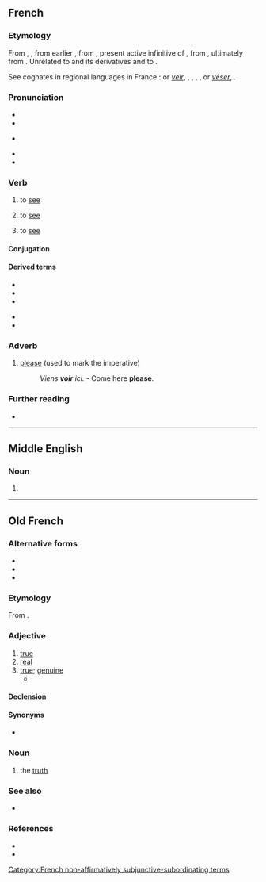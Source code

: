 ==French==

===Etymology===
From {{inh|fr|fro|veoir}}, {{m|fro|veir}}, from earlier {{m|fro|vedeir}}, from {{inh|fr|la|vidēre}}, present active infinitive of {{m|la|videō}}, from {{inh|fr|itc-pro|*widēō}}, ultimately from {{der|fr|ine-pro|*weyd-}}. Unrelated to {{m|fr|voie}} and its derivatives and to {{m|fr|voirie}}.

See cognates in regional languages in France : {{cog|nrf|veî}} or ''[[veir]]'', {{cog|roa-gal|vair}}, {{cog|pcd|vir}}, {{cog|roa-brg|voi}}, {{cog|frp|vêre}}, {{cog|oc|veire}} or ''[[véser]]'', {{cog|co|vedè}}.

===Pronunciation===
* {{fr-IPA}}
* {{audio|fr|Fr-voir.ogg|audio}}
* {{a|Louisiana}} {{IPA|fr|[(v)wɒ(ɾ)]}}
* {{homophones|fr|voire}}
* {{rhymes|fr|waʁ}}

===Verb===
{{fr-verb}}

# to [[see]] {{gloss|visually}}
#: {{ux|fr|Je '''vois''' ma mère là-bas.|I see my mother over there.}}
# to [[see]] {{gloss|to understand}}
#: {{ux|fr|Tu '''vois''' que tu avais tort ?|Do you '''see''' that you were wrong?}}
# to [[see]] {{gloss|to visit, to go and see}}

====Conjugation====
{{fr-conj-auto}}

====Derived terms====
{{top2}}
* {{l|fr|n'y voir que du feu}}
* {{l|fr|prévoir}}
* {{l|fr|revoir}}
{{mid2}}
* {{l|fr|voyance}}
* {{l|fr|voyeur}}
{{bottom}}

===Adverb===
{{fr-adv}}

# {{lb|fr|Louisiana French}} [[please]] (used to mark the imperative)
#: ''Viens '''voir''' ici.'' - Come here '''please'''.

===Further reading===
* {{R:TLFi}}

[[Category:French non-affirmatively subjunctive-subordinating terms]]

----

==Middle English==

===Noun===
{{head|enm|noun}}

# {{alternative form of|enm|veir}}

----

==Old French==

===Alternative forms===
* {{l|fro|veir}}
* {{l|fro|vair}}
* {{l|fro|ver}}

===Etymology===
From {{inh|fro|la|vērus}}.

===Adjective===
{{fro-adj}}

# [[true]]
# [[real]]
# [[true]]; [[genuine]]
#* {{quote-book|fro|year=circa 1150|author=Thomas d'Angleterre|title=Le Roman de Tristan|passage={{lang|fro|E cele, qui est '''veire''' amie}}|translation=And she, who is a true friend|page=176 (of the Champion Classiques edition, {{ISBN|2-7453-0520-4}}, line 2178}}

====Declension====
{{fro-decl-adj}}

====Synonyms====
* {{l|fro|verai}}

===Noun===
{{fro-noun|m}}

# the [[truth]]

===See also===
* {{l|fro|veoir}}

===References===
* {{R:Godefroy}}
* {{R:Anglo-Norman On-Line Hub|veir}}
